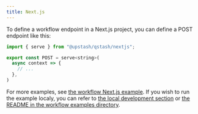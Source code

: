 ```yaml
---
title: Next.js
---
```


To define a workflow endpoint in a Next.js project,
you can define a POST endpoint like this:

```javascript
import { serve } from "@upstash/qstash/nextjs";

export const POST = serve<string>(
  async context => {
    // ...
  },
)
```

For more examples, see [the workflow Next.js example](https://github.com/upstash/qstash-js/tree/main/examples/workflow/nextjs). If you wish to run the example localy, you can refer to [the local development section](/qstash/workflows/howto/local-development) or [the README in the workflow examples directory](https://github.com/upstash/qstash-js/tree/main/examples/workflow).